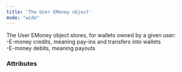 ```yaml
---
title: 'The User EMoney object'
mode: "wide"
---
```


  

The User EMoney object stores, for wallets owned by a given user:   
-E-money credits, meaning pay-ins and transfers into wallets  
-E-money debits, meaning payouts  

### Attributes  

<UserId2 />  

<CreditedEMoney />  

<DebitedEMoney />